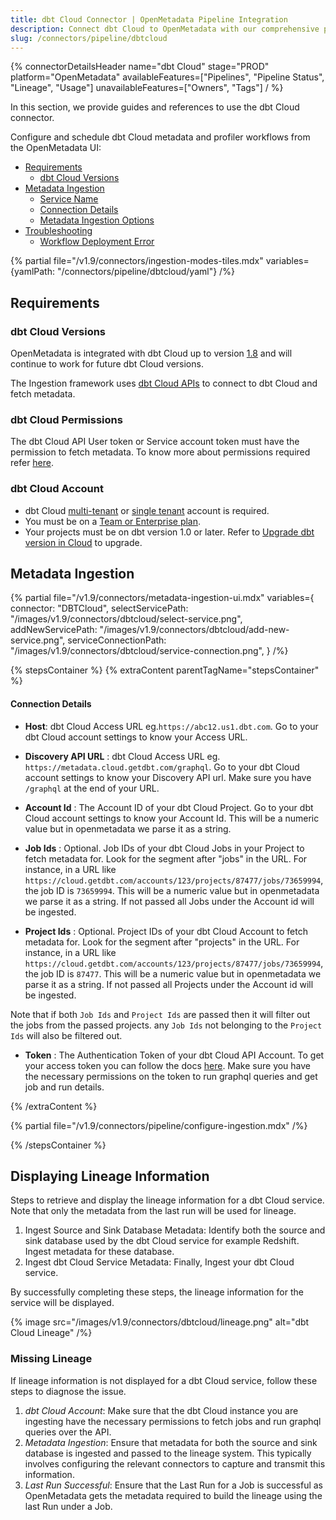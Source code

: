 ```yaml
---
title: dbt Cloud Connector | OpenMetadata Pipeline Integration
description: Connect dbt Cloud to OpenMetadata with our comprehensive pipeline connector guide. Setup instructions, configuration examples, and troubleshooting tips.
slug: /connectors/pipeline/dbtcloud
---
```




{% connectorDetailsHeader
name="dbt Cloud"
stage="PROD"
platform="OpenMetadata"
availableFeatures=["Pipelines", "Pipeline Status", "Lineage", "Usage"]
unavailableFeatures=["Owners", "Tags"]
/ %}


In this section, we provide guides and references to use the dbt Cloud connector.

Configure and schedule dbt Cloud metadata and profiler workflows from the OpenMetadata UI:

- [Requirements](#requirements)
    - [dbt Cloud Versions](#dbt-cloud-versions)
- [Metadata Ingestion](#metadata-ingestion)
    - [Service Name](#service-name)
    - [Connection Details](#connection-details)
    - [Metadata Ingestion Options](#metadata-ingestion-options)
- [Troubleshooting](/connectors/pipeline/dbtcloud/troubleshooting)
    - [Workflow Deployment Error](#workflow-deployment-error)

{% partial file="/v1.9/connectors/ingestion-modes-tiles.mdx" variables={yamlPath: "/connectors/pipeline/dbtcloud/yaml"} /%}

## Requirements

### dbt Cloud Versions

OpenMetadata is integrated with dbt Cloud up to version [1.8](https://docs.getdbt.com/docs/get-started-dbt) and will continue to work for future dbt Cloud versions.

The Ingestion framework uses [dbt Cloud APIs](https://docs.getdbt.com/dbt-cloud/api-v2#/) to connect to  dbt Cloud and fetch metadata.

### dbt Cloud Permissions

The dbt Cloud API User token or Service account token must have the permission to fetch metadata.
To know more about permissions required refer [here](https://docs.getdbt.com/docs/dbt-cloud-apis/service-tokens#permissions-for-service-account-tokens).

### dbt Cloud Account

- dbt Cloud [multi-tenant](https://docs.getdbt.com/docs/cloud/about-cloud/tenancy#multi-tenant) or [single tenant](https://docs.getdbt.com/docs/cloud/about-cloud/tenancy#single-tenant) account is required.
- You must be on a [Team or Enterprise plan](https://www.getdbt.com/pricing/).
- Your projects must be on dbt version 1.0 or later. Refer to [Upgrade dbt version in Cloud](https://docs.getdbt.com/docs/dbt-versions/upgrade-dbt-version-in-cloud) to upgrade.

## Metadata Ingestion

{% partial 
    file="/v1.9/connectors/metadata-ingestion-ui.mdx" 
    variables={
        connector: "DBTCloud", 
        selectServicePath: "/images/v1.9/connectors/dbtcloud/select-service.png",
        addNewServicePath: "/images/v1.9/connectors/dbtcloud/add-new-service.png",
        serviceConnectionPath: "/images/v1.9/connectors/dbtcloud/service-connection.png",
    } 
/%}

{% stepsContainer %}
{% extraContent parentTagName="stepsContainer" %}

#### Connection Details

- **Host**: dbt Cloud Access URL eg.`https://abc12.us1.dbt.com`. Go to your dbt Cloud account settings to know your Access URL.

- **Discovery API URL** : dbt Cloud Access URL eg. `https://metadata.cloud.getdbt.com/graphql`. Go to your dbt Cloud account settings to know your Discovery API url. Make sure you have `/graphql` at the end of your URL.

- **Account Id** : The Account ID of your dbt Cloud Project. Go to your dbt Cloud account settings to know your Account Id. This will be a numeric value but in openmetadata we parse it as a string.

- **Job Ids** : Optional. Job IDs of your dbt Cloud Jobs in your Project to fetch metadata for. Look for the segment after "jobs" in the URL. For instance, in a URL like `https://cloud.getdbt.com/accounts/123/projects/87477/jobs/73659994`, the job ID is `73659994`. This will be a numeric value but in openmetadata we parse it as a string. If not passed all Jobs under the Account id will be ingested.

- **Project Ids** : Optional. Project IDs of your dbt Cloud Account to fetch metadata for. Look for the segment after "projects" in the URL. For instance, in a URL like `https://cloud.getdbt.com/accounts/123/projects/87477/jobs/73659994`, the job ID is `87477`. This will be a numeric value but in openmetadata we parse it as a string. If not passed all Projects under the Account id will be ingested.

Note that if both `Job Ids` and `Project Ids` are passed then it will filter out the jobs from the passed projects. any `Job Ids` not belonging to the `Project Ids` will also be filtered out.

- **Token** : The Authentication Token of your dbt Cloud API Account. To get your access token you can follow the docs [here](https://docs.getdbt.com/docs/dbt-cloud-apis/authentication).
Make sure you have the necessary permissions on the token to run graphql queries and get job and run details. 

{% /extraContent %}

<TestConnection />

{% partial file="/v1.9/connectors/pipeline/configure-ingestion.mdx" /%}

<IngestionScheduleAndDeploy />

{% /stepsContainer %}

## Displaying Lineage Information
Steps to retrieve and display the lineage information for a dbt Cloud service. Note that only the metadata from the last run will be used for lineage.
1. Ingest Source and Sink Database Metadata: Identify both the source and sink database used by the dbt Cloud service for example Redshift. Ingest metadata for these database.
2. Ingest dbt Cloud Service Metadata: Finally, Ingest your dbt Cloud service.

By successfully completing these steps, the lineage information for the service will be displayed.

{% image
  src="/images/v1.9/connectors/dbtcloud/lineage.png"
  alt="dbt Cloud Lineage" /%}

### Missing Lineage
If lineage information is not displayed for a dbt Cloud service, follow these steps to diagnose the issue.
1. *dbt Cloud Account*: Make sure that the dbt Cloud instance you are ingesting have the necessary permissions to fetch jobs and run graphql queries over the API.
2. *Metadata Ingestion*: Ensure that metadata for both the source and sink database is ingested and passed to the lineage system. This typically involves configuring the relevant connectors to capture and transmit this information.
3. *Last Run Successful*: Ensure that the Last Run for a Job is successful as OpenMetadata gets the metadata required to build the lineage using the last Run under a Job.
